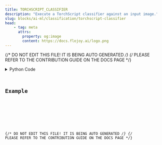 ```yaml
---
title: TORCHSCRIPT_CLASSIFIER
description: "Execute a TorchScript classifier against an input image."
slug: blocks/ai-ml/classification/torchscript-classifier
head:
    - tag: meta
      attrs:
        property: og:image
        content: https://docs.flojoy.ai/logo.png
---
```


{/* DO NOT EDIT THIS FILE! IT IS BEING AUTO GENERATED */}
{/* PLEASE REFER TO THE CONTRIBUTION GUIDE ON THE DOCS PAGE */}


<DownloadStudioBanner />
<PythonDocsDisplay docstring={block_data["docstring"]} />
<details>
<summary>Python Code</summary>



<Code code={pythonCode} lang="py" wrap theme="dracula" />

[Find this Flojoy Block on GitHub](https://github.com/flojoy-ai/blocks/blob/main/blocks/AI_ML/CLASSIFICATION/TORCHSCRIPT_CLASSIFIER/TORCHSCRIPT_CLASSIFIER.py)

</details>

## Example


<GetHelpWidget />


<AppDisplay app={app} blockName="TORCHSCRIPT_CLASSIFIER" client:visible />


<Example />

{/* DO NOT EDIT THIS FILE! IT IS BEING AUTO GENERATED */}
{/* PLEASE REFER TO THE CONTRIBUTION GUIDE ON THE DOCS PAGE */}
